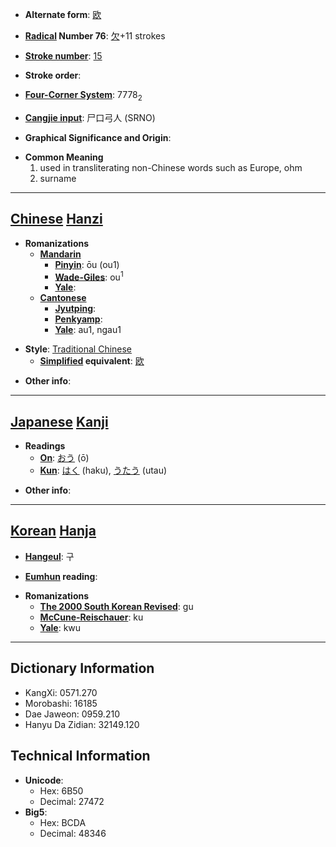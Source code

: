 * '''Alternate form''': [[欧]]

* '''[[Wiktionary:Chinese radical index| Radical]] Number 76''': [[Wiktionary:Chinese radical index 欠|欠]]+11 strokes

* '''[[Wiktionary:Chinese total strokes index|Stroke number]]''': [[Wiktionary:Chinese total strokes index 15|15]]

* '''Stroke order''': 

* '''[[Wiktionary:Chinese four corner index|Four-Corner System]]''': 7778<sub>2</sub>

* '''[[Wiktionary:Chinese Cangjie index|Cangjie input]]''': 尸口弓人 (SRNO)

* '''Graphical Significance and Origin''': 

* '''Common Meaning'''
*#used in transliterating non-Chinese words such as Europe, ohm
*# surname


----

== [[Chinese]] [[Hanzi]] ==

* '''Romanizations'''
** '''[[Mandarin]]'''
*** '''[[Pinyin]]''': ōu (ou1)
*** '''[[Wade-Giles]]''': ou<sup>1</sup>
*** '''[[Yale]]''': 
** '''[[Cantonese]]'''
*** '''[[Jyutping]]''':
*** '''[[Penkyamp]]''': 
*** '''[[Yale]]''': au1, ngau1

* '''Style''': [[Traditional Chinese]] 
** '''[[Simplified Chinese|Simplified]] equivalent''': [[欧]]

* '''Other info''': 

----

== [[Japanese]] [[Kanji]] ==

* '''Readings'''
** '''[[On]]''': [[おう]] (ō)
** '''[[Kun]]''': [[はく]] (haku), [[うたう]] (utau)

* '''Other info''':  

----

== [[Korean]] [[Hanja]] ==

* '''[[Hangeul]]''': 구

* '''[[Eumhun]] reading''': 

* '''Romanizations'''
** '''[[The 2000 South Korean Revised Romanization|The 2000 South Korean Revised]]''': gu
** '''[[McCune-Reischauer]]''': ku
** '''[[Yale]]''': kwu

----

== Dictionary Information ==

* KangXi: 0571.270
* Morobashi: 16185
* Dae Jaweon: 0959.210
* Hanyu Da Zidian: 32149.120

== Technical Information ==

* '''Unicode''':
** Hex: 6B50
** Decimal: 27472
* '''Big5''':
** Hex: BCDA
** Decimal: 48346